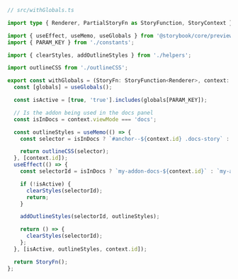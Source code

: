 ```ts
// src/withGlobals.ts

import type { Renderer, PartialStoryFn as StoryFunction, StoryContext } from '@storybook/core/types';

import { useEffect, useMemo, useGlobals } from '@storybook/core/preview-api';
import { PARAM_KEY } from './constants';

import { clearStyles, addOutlineStyles } from './helpers';

import outlineCSS from './outlineCSS';

export const withGlobals = (StoryFn: StoryFunction<Renderer>, context: StoryContext<Renderer>) => {
  const [globals] = useGlobals();

  const isActive = [true, 'true'].includes(globals[PARAM_KEY]);

  // Is the addon being used in the docs panel
  const isInDocs = context.viewMode === 'docs';

  const outlineStyles = useMemo(() => {
    const selector = isInDocs ? `#anchor--${context.id} .docs-story` : '.sb-show-main';

    return outlineCSS(selector);
  }, [context.id]);
  useEffect(() => {
    const selectorId = isInDocs ? `my-addon-docs-${context.id}` : `my-addon`;

    if (!isActive) {
      clearStyles(selectorId);
      return;
    }

    addOutlineStyles(selectorId, outlineStyles);

    return () => {
      clearStyles(selectorId);
    };
  }, [isActive, outlineStyles, context.id]);

  return StoryFn();
};
```
